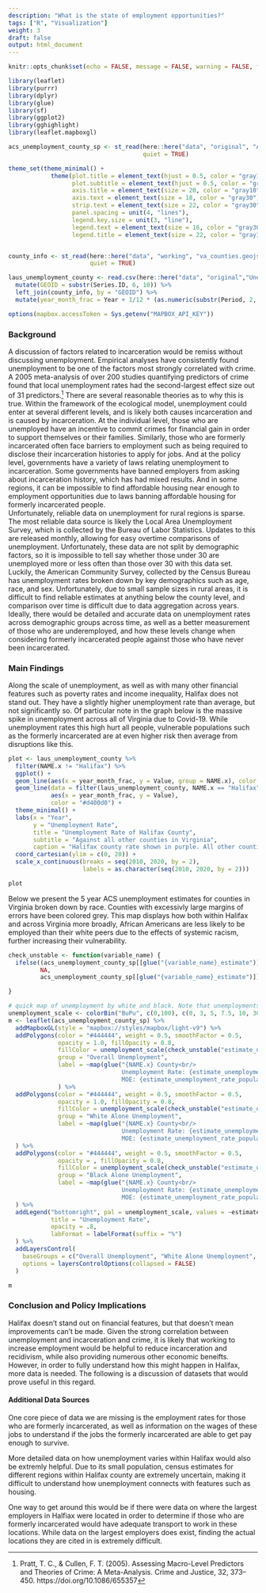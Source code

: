 ```yaml
---
description: "What is the state of employment opportunities?"
tags: ["R", "Visualization"]
weight: 3
draft: false
output: html_document
---
```


```r
knitr::opts_chunk$set(echo = FALSE, message = FALSE, warning = FALSE, fig.width = 15, fig.height = 10)
```

```r
library(leaflet)
library(purrr)
library(dplyr)
library(glue)
library(sf)
library(ggplot2)
library(gghighlight)
library(leaflet.mapboxgl)

acs_unemployment_county_sp <- st_read(here::here("data", "original", "ACS", "acs_unemployment_county.geojson"),
                                      quiet = TRUE)

theme_set(theme_minimal() +
            theme(plot.title = element_text(hjust = 0.5, color = "gray10", size = 24),
                  plot.subtitle = element_text(hjust = 0.5, color = "gray30", face = "italic", size = 20),
                  axis.title = element_text(size = 20, color = "gray10"),
                  axis.text = element_text(size = 18, color = "gray30"),
                  strip.text = element_text(size = 22, color = "gray30"),
                  panel.spacing = unit(4, "lines"),
                  legend.key.size = unit(3, "line"),
                  legend.text = element_text(size = 16, color = "gray30"),
                  legend.title = element_text(size = 22, color = "gray10")))


county_info <- st_read(here::here("data", "working", "va_counties.geojson"),
                       quiet = TRUE)

laus_unemployment_county <- read.csv(here::here("data", "original","Unemployment", "laus_unemployment_county.csv")) %>%
  mutate(GEOID = substr(Series.ID, 6, 10)) %>%
  left_join(county_info, by = "GEOID") %>%
  mutate(year_month_frac = Year + 1/12 * (as.numeric(substr(Period, 2, 3)) - 1))

options(mapbox.accessToken = Sys.getenv("MAPBOX_API_KEY"))
```



### Background

A discussion of factors related to incarceration would be remiss without discussing unemployment. Empirical analyses have consistently found unemployment to be one of the factors most strongly correlated with crime. A 2005 meta-analysis of over 200 studies quantifying predictors of crime found that local unemployment rates had the second-largest effect size out of 31 predictors.^[Pratt, T. C., & Cullen, F. T. (2005). Assessing Macro-Level Predictors and Theories of Crime: A Meta-Analysis. Crime and Justice, 32, 373–450. https://doi.org/10.1086/655357
] There are several reasonable theories as to why this is true. Within the framework of the ecological model, unemployment could enter at several different levels, and is likely both causes incarceration and is caused by incarceration. At the individual level, those who are unemployed have an incentive to commit crimes for financial gain in order to support themselves or their families. Similarly, those who are formerly incarcerated often face barriers to employment such as being required to disclose their incarceration histories to apply for jobs. And at the policy level, governments have a variety of laws relating unemployment to incarceration. Some governments have banned employers from asking about incarceration history, which has had mixed results. And in some regions, it can be impossible to find affordable housing near enough to employment opportunities due to laws banning affordable housing for formerly incarcerated people.  
	Unfortunately, reliable data on unemployment for rural regions is sparse. The most reliable data source is likely the Local Area Unemployment Survey, which is collected by the Bureau of Labor Statistics. Updates to this are released monthly, allowing for easy overtime comparisons of unemployment. Unfortunately, these data are not split by demographic factors, so it is impossible to tell say whether those under 30 are unemployed more or less often than those over 30 with this data set. Luckily, the American Community Survey, collected by the Census Bureau has unemployment rates broken down by key demographics such as age, race, and sex. Unfortunately, due to small sample sizes in rural areas, it is difficult to find reliable estimates at anything below the county level, and comparison over time is difficult due to data aggregation across years. Ideally, there would be detailed and accurate data on unemployment rates across demographic groups across time, as well as a better measurement of those who are underemployed, and how these levels change when considering formerly incarcerated people against those who have never been incarcerated. 

### Main Findings

Along the scale of unemployment, as well as with many other financial features such as poverty rates and income inequality, Halifax does not stand out. They have a slightly higher unemployment rate than average, but not significantly so. Of particular note in the graph below is the massive spike in unemployment across all of Virginia due to Covid-19. While unemployment rates this high hurt all people, vulnerable populations such as the formerly incarcerated are at even higher risk then average from disruptions like this. 

```r
plot <- laus_unemployment_county %>%
  filter(NAME.x != "Halifax") %>%
  ggplot() +
  geom_line(aes(x = year_month_frac, y = Value, group = NAME.x), color = "#AAAAAA", alpha = .3) +
  geom_line(data = filter(laus_unemployment_county, NAME.x == "Halifax"),
            aes(x = year_month_frac, y = Value),
            color = "#d400d0") +
  theme_minimal() +
  labs(x = "Year",
       y = "Unemployment Rate",
       title = "Unemployment Rate of Halifax County",
       subtitle = "Against all other counties in Virginia",
       caption = "Halifax county rate shown in purple. All other counties shown in grey\nData from the Local Area Unemployment Survey") +
  coord_cartesian(ylim = c(0, 20)) +
  scale_x_continuous(breaks = seq(2010, 2020, by = 2),
                     labels = as.character(seq(2010, 2020, by = 2)))

plot
```

Below we present the 5 year ACS unemployment estimates for counties in Virginia broken down by race. Counties with excessivly large margins of errors have been colored grey. This map displays how both within Halifax and across Virginia more broadly, African Americans are less likely to be employed than their white peers due to the effects of systemic racism, further increasing their vulnerability. 

```r

check_unstable <- function(variable_name) {
  ifelse((acs_unemployment_county_sp[[glue("{variable_name}_estimate")]]) < 2 * acs_unemployment_county_sp[[glue("{variable_name}_moe")]],
         NA,
         acs_unemployment_county_sp[[glue("{variable_name}_estimate")]])

}

# quick map of unemployment by white and black. Note that unemployments above 30% are assumed unstable
unemployment_scale <- colorBin("BuPu", c(0,100), c(0, 3, 5, 7.5, 10, 30))
m <- leaflet(acs_unemployment_county_sp) %>%
  addMapboxGL(style = "mapbox://styles/mapbox/light-v9") %>%  
  addPolygons(color = "#444444", weight = 0.5, smoothFactor = 0.5,
              opacity = 1.0, fillOpacity = 0.8,
              fillColor = unemployment_scale(check_unstable("estimate_unemployment_rate_population_16_years_and_over")),
              group = "Overall Unemployment",
              label = ~map(glue("{NAME.x} County<br/>
                                Unemployment Rate: {estimate_unemployment_rate_population_16_years_and_over_estimate}%<br/>
                                MOE: {estimate_unemployment_rate_population_16_years_and_over_moe}%"), htmltools::HTML)
              ) %>%
  addPolygons(color = "#444444", weight = 0.5, smoothFactor = 0.5,
              opacity = 1.0, fillOpacity = 0.8,
              fillColor = unemployment_scale(check_unstable("estimate_unemployment_rate_population_16_years_and_over_race_and_hispanic_or_latino_origin_white_alone")),
              group = "White Alone Unemployment",
              label = ~map(glue("{NAME.x} County<br/>
                                Unemployment Rate: {estimate_unemployment_rate_population_16_years_and_over_race_and_hispanic_or_latino_origin_white_alone_estimate}%<br/>
                                MOE: {estimate_unemployment_rate_population_16_years_and_over_race_and_hispanic_or_latino_origin_white_alone_moe}%"), htmltools::HTML)
  ) %>%
  addPolygons(color = "#444444", weight = 0.5, smoothFactor = 0.5,
              opacity = , fillOpacity = 0.8,
              fillColor = unemployment_scale(check_unstable("estimate_unemployment_rate_population_16_years_and_over_race_and_hispanic_or_latino_origin_black_or_african_american_alone")),
              group = "Black Alone Unemployment",
              label = ~map(glue("{NAME.x} County<br/>
                                Unemployment Rate: {estimate_unemployment_rate_population_16_years_and_over_race_and_hispanic_or_latino_origin_black_or_african_american_alone_estimate}%<br/>
                                MOE: {estimate_unemployment_rate_population_16_years_and_over_race_and_hispanic_or_latino_origin_black_or_african_american_alone_moe}%"), htmltools::HTML)
  ) %>%
  addLegend("bottomright", pal = unemployment_scale, values = ~estimate_unemployment_rate_population_16_years_and_over_estimate,
            title = "Unemployment Rate",
            opacity = .8,
            labFormat = labelFormat(suffix = "%")
  ) %>%
  addLayersControl(
    baseGroups = c("Overall Unemployment", "White Alone Unemployment", "Black Alone Unemployment"),
    options = layersControlOptions(collapsed = FALSE)
  )

m
```

### Conclusion and Policy Implications

Halifax doesn't stand out on financial features, but that doesn't mean improvements can't be made. Given the strong correlation between unemployment and incarceration and crime, it is likely that working to increase employment would be helpful to reduce incarceration and recidivism, while also providing numerous other economic beneifts. However, in order to fully understand how this might happen in Halifax, more data is needed. The following is a discussion of datasets that would prove useful in this regard.

#### Additional Data Sources

One core piece of data we are missing is the employment rates for those who are formerly incarcerated, as well as information on the wages of these jobs to understand if the jobs the formerly incarcerated are able to get pay enough to survive. 

More detailed data on how unemployment varies within Halifax would also be extremly helpful. Due to its small population, census estimates for different regions within Halifax county are extremely uncertain, making it difficult to understand how unemployment connects with features such as housing.

One way to get around this would be if there were data on where the largest employers in Halfiax were located in order to determine if those who are formerly incarcerated would have adequate transport to work in these locations. While data on the largest employers does exist, finding the actual locations they are cited in is extremely difficult. 
